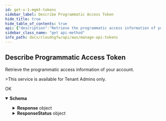 ```yaml
---
id: get-v-1-mgmt-tokens
sidebar_label: Describe Programmatic Access Token
hide_title: true
hide_table_of_contents: true
api: {"description":"Retrieve the programmatic access information of your account. \n\n>This service is available for Tenant Admins only.","operationId":"get-v1-mgmt-tokens","parameters":[],"requestBody":{"content":{"application/json":{"schema":{"additionalProperties":false,"properties":{},"title":"DescribeProgrammaticAccessRequest","type":"object"}}}},"responses":{"200":{"content":{"application/json":{"schema":{"additionalProperties":false,"properties":{"Response":{"description":"The API call response.\n","additionalProperties":false,"properties":{"Enabled":{"description":"Describes whether programmatic access is enabled for your account.\n","title":"Enabled","type":"boolean"},"MaxExpiryTime":{"description":"The maximum expiry time of the token.\n","maximum":1440,"minimum":480,"title":"Maxexpirytime","type":"integer"}},"title":"ResponseData","type":"object"},"ResponseStatus":{"description":"The API call response status.\n","additionalProperties":false,"properties":{"ErrorCode":{"default":0,"description":"Default value of a successful response is 0. Any other number indicates an error code.\n","title":"Errorcode","type":"integer"},"Reason":{"description":"The error description.\n","title":"Reason","type":"string"}},"title":"Result","type":"object"}},"title":"DescribeProgrammaticAccessResponse","type":"object"}}},"description":"OK"}},"tags":["ManageAPITokens"],"method":"get","path":"/v1/mgmt/tokens","servers":[{"url":"https://api.us-east-1.aws.cloudngfw.paloaltonetworks.com"}],"jsonRequestBodyExample":{},"info":{"contact":{},"description":"Generate JSON Web Token (JWT) to get programmatic access to authenticate API calls.  \n\nCloud NGFW Programmatic access allows you to create and manage NGFWs and rulestacks using REST APIs. Using these APIs, you can invoke actions on Cloud NGFW resources (NGFW and rulestacks) through an application or third-party tool.  \n\nCloud NGFW Programmatic access is disabled by default.  \n\nFor more information, see [Enable Programmatic Access for Cloud NGFW](/cloudngfw/aws/api).  \n\nFor information about roles and permissions, see [Cloud NGFW roles and permissions](https://docs.paloaltonetworks.com/cloud-ngfw/aws/cloud-ngfw-on-aws/getting-started-with-cloud-ngfw-for-aws/invite-users) table.\n","title":"Manage API Tokens","version":"1.0.0"},"postman":{"name":"Describe Programmatic Access Token","description":{"content":"Retrieve the programmatic access information of your account. \n\n>This service is available for Tenant Admins only.","type":"text/plain"},"url":{"path":["v1","mgmt","tokens"],"host":["{{baseUrl}}"],"query":[],"variable":[]},"header":[{"key":"Content-Type","value":"application/json"},{"key":"Accept","value":"application/json"}],"method":"GET","body":{"mode":"raw","raw":"\"\"","options":{"raw":{"language":"json"}}}}}
sidebar_class_name: "get api-method"
info_path: docs/cloudngfw/api/aws/manage-api-tokens
---
```



## Describe Programmatic Access Token



Retrieve the programmatic access information of your account. 

&gt;This service is available for Tenant Admins only.

<div><ApiTabs><TabItem label={"200"} value={"200"}><div>

OK

</div><div><MimeTabs groupId={"mime-type"}><TabItem label={"application/json"} value={"application/json"}><SchemaTabs groupId={"schema-tabs"}><TabTtem label={"Schema"} value={"Schema"}><details style={{}} data-collapsed={false} open={true}><summary style={{"textAlign":"left"}}><strong>Schema</strong></summary><div style={{"textAlign":"left","marginLeft":"1rem"}}></div><ul style={{"marginLeft":"1rem"}}><SchemaItem collapsible={true} className={"schemaItem"}><details style={{}}><summary style={{}}><strong>Response</strong><span style={{"opacity":"0.6"}}> object</span></summary><div style={{"marginLeft":"1rem"}}><div style={{"marginTop":".5rem","marginBottom":".5rem"}}>

The API call response.


</div><SchemaItem collapsible={false} name={"Enabled"} required={false} schemaDescription={"Describes whether programmatic access is enabled for your account.\n"} schemaName={"Enabled"} qualifierMessage={undefined} defaultValue={undefined}></SchemaItem><SchemaItem collapsible={false} name={"MaxExpiryTime"} required={false} schemaDescription={"The maximum expiry time of the token.\n"} schemaName={"Maxexpirytime"} qualifierMessage={"**Possible values:** `>= 480` and `<= 1440`"} defaultValue={undefined}></SchemaItem></div></details></SchemaItem><SchemaItem collapsible={true} className={"schemaItem"}><details style={{}}><summary style={{}}><strong>ResponseStatus</strong><span style={{"opacity":"0.6"}}> object</span></summary><div style={{"marginLeft":"1rem"}}><div style={{"marginTop":".5rem","marginBottom":".5rem"}}>

The API call response status.


</div><SchemaItem collapsible={false} name={"ErrorCode"} required={false} schemaDescription={"Default value of a successful response is 0. Any other number indicates an error code.\n"} schemaName={"Errorcode"} qualifierMessage={undefined} defaultValue={0}></SchemaItem><SchemaItem collapsible={false} name={"Reason"} required={false} schemaDescription={"The error description.\n"} schemaName={"Reason"} qualifierMessage={undefined} defaultValue={undefined}></SchemaItem></div></details></SchemaItem></ul></details></TabTtem></SchemaTabs></TabItem></MimeTabs></div></TabItem></ApiTabs></div>
      